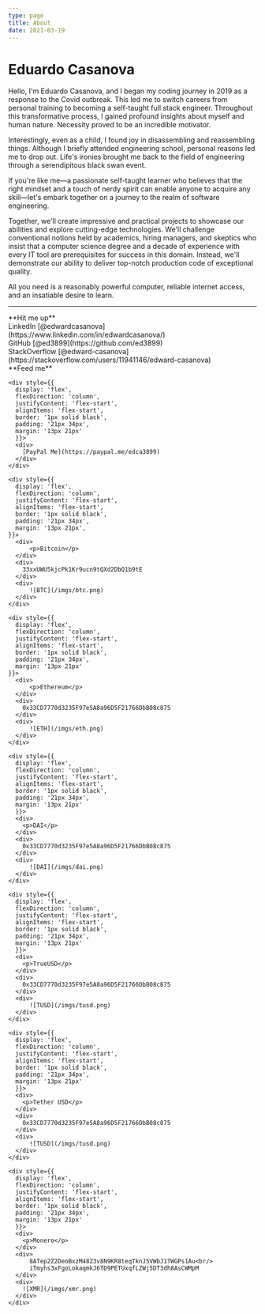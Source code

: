 ```yaml
---
type: page
title: About
date: 2021-03-19
---
```


# Eduardo Casanova

Hello, I'm Eduardo Casanova, and I began my coding journey in 2019 as a response to the Covid outbreak. This led me to switch careers from personal training to becoming a self-taught full stack engineer. Throughout this transformative process, I gained profound insights about myself and human nature. Necessity proved to be an incredible motivator.

Interestingly, even as a child, I found joy in disassembling and reassembling things. Although I briefly attended engineering school, personal reasons led me to drop out. Life's ironies brought me back to the field of engineering through a serendipitous black swan event.

If you're like me—a passionate self-taught learner who believes that the right mindset and a touch of nerdy spirit can enable anyone to acquire any skill—let's embark together on a journey to the realm of software engineering.

Together, we'll create impressive and practical projects to showcase our abilities and explore cutting-edge technologies. We'll challenge conventional notions held by academics, hiring managers, and skeptics who insist that a computer science degree and a decade of experience with every IT tool are prerequisites for success in this domain. Instead, we'll demonstrate our ability to deliver top-notch production code of exceptional quality.

All you need is a reasonably powerful computer, reliable internet access, and an insatiable desire to learn.

---

<div style={{ display: "flex", flexDirection: "column", justifyContent: "flex-start" }}>

  <section> **Hit me up** </section>

  <div style={{ flex: 1 }}>LinkedIn [@edwardcasanova](https://www.linkedin.com/in/edwardcasanova/)</div>
  <div style={{ flex: 1 }}>GitHub [@ed3899](https://github.com/ed3899)</div>
  <div style={{ flex: 1 }}>StackOverflow [@edward-casanova](https://stackoverflow.com/users/11941146/edward-casanova)</div>

  <section style={{ marginTop: '20px' }}>  **Feed me** </section>

  <div style={{
      display: 'flex',
      flexDirection: 'column',
      justifyContent: 'flex-start',
      alignItems: 'flex-start'
  }}>

    <div style={{
      display: 'flex',
      flexDirection: 'column',
      justifyContent: 'flex-start',
      alignItems: 'flex-start',
      border: '1px solid black',
      padding: '21px 34px',
      margin: '13px 21px'
      }}>
      <div>
        [PayPal Me](https://paypal.me/edca3899)
      </div>
    </div>

    <div style={{
      display: 'flex',
      flexDirection: 'column',
      justifyContent: 'flex-start',
      alignItems: 'flex-start',
      border: '1px solid black',
      padding: '21px 34px',
      margin: '13px 21px',
    }}>
      <div>
          <p>Bitcoin</p>
      </div>
      <div>
        33xxUWU5kjcPk1Kr9ucn9tQXd2DbQ1b9tE
      </div>
      <div>
          ![BTC](/imgs/btc.png)
      </div>
    </div>

    <div style={{
      display: 'flex',
      flexDirection: 'column',
      justifyContent: 'flex-start',
      alignItems: 'flex-start',
      border: '1px solid black',
      padding: '21px 34px',
      margin: '13px 21px'
    }}>
      <div>
          <p>Ethereum</p>
      </div>
      <div>
        0x33CD7770d3235F97e5A8a96D5F21766DbB08c875
      </div>
      <div>
          ![ETH](/imgs/eth.png)
      </div>
    </div>

    <div style={{
      display: 'flex',
      flexDirection: 'column',
      justifyContent: 'flex-start',
      alignItems: 'flex-start',
      border: '1px solid black',
      padding: '21px 34px',
      margin: '13px 21px'
      }}>
      <div>
        <p>DAI</p>
      </div>
      <div>
        0x33CD7770d3235F97e5A8a96D5F21766DbB08c875
      </div>
      <div>
          ![DAI](/imgs/dai.png)
      </div>
    </div>

    <div style={{
      display: 'flex',
      flexDirection: 'column',
      justifyContent: 'flex-start',
      alignItems: 'flex-start',
      border: '1px solid black',
      padding: '21px 34px',
      margin: '13px 21px'
      }}>
      <div>
        <p>TrueUSD</p>
      </div>
      <div>
        0x33CD7770d3235F97e5A8a96D5F21766DbB08c875
      </div>
      <div>
          ![TUSD](/imgs/tusd.png)
      </div>
    </div>

    <div style={{
      display: 'flex',
      flexDirection: 'column',
      justifyContent: 'flex-start',
      alignItems: 'flex-start',
      border: '1px solid black',
      padding: '21px 34px',
      margin: '13px 21px'
      }}>
      <div>
        <p>Tether USD</p>
      </div>
      <div>
        0x33CD7770d3235F97e5A8a96D5F21766DbB08c875
      </div>
      <div>
          ![TUSD](/imgs/tusd.png)
      </div>
    </div>

    <div style={{
      display: 'flex',
      flexDirection: 'column',
      justifyContent: 'flex-start',
      alignItems: 'flex-start',
      border: '1px solid black',
      padding: '21px 34px',
      margin: '13px 21px'
      }}>
      <div>
        <p>Monero</p>
      </div>
      <div>
          8ATep2Z2DeoBxzM48Z3v8N9KR8teqTknJ5VWbJ1TWGPs1Au<br/>
          iTmyhs3xFgoLokaqmkJ6TD9PETUxqfLZWj5DT3dh8AsCWMpM
      </div>
      <div>
        ![XMR](/imgs/xmr.png)
      </div>
    </div>
  </div>
</div>



